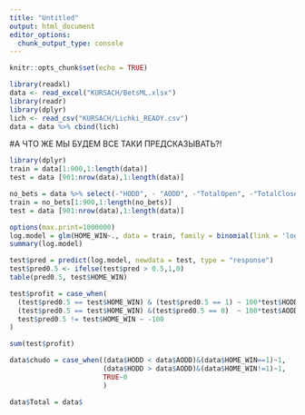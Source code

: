 ```yaml
--- 
title: "Untitled"
output: html_document
editor_options: 
  chunk_output_type: console
---
```


```r
knitr::opts_chunk$set(echo = TRUE)
```


```r
library(readxl)
data <- read_excel("KURSACH/BetsML.xlsx")
library(readr)
library(dplyr)
lich <- read_csv("KURSACH/Lichki_READY.csv")
data = data %>% cbind(lich)
```

#А ЧТО ЖЕ МЫ БУДЕМ ВСЕ ТАКИ ПРЕДСКАЗЫВАТЬ?!




```r
library(dplyr)
train = data[1:900,1:length(data)]
test = data [901:nrow(data),1:length(data)]
```

```r
no_bets = data %>% select(-"HODD", - "AODD", -"TotalOpen", -"TotalClose", -"ForaOpen", -"ForaClose", -"GDate" )
train = no_bets[1:900,1:length(no_bets)]
test = data [901:nrow(data),1:length(data)]
```



```r
options(max.print=1000000)
log.model = glm(HOME_WIN~., data = train, family = binomial(link = 'logit'))
summary(log.model)

test$pred = predict(log.model, newdata = test, type = "response")
test$pred0.5 <- ifelse(test$pred > 0.5,1,0)
table(pred0.5, test$HOME_WIN)

test$profit = case_when(
  (test$pred0.5 == test$HOME_WIN) & (test$pred0.5 == 1) ~ 100*test$HODD - 100,
  (test$pred0.5 == test$HOME_WIN) &(test$pred0.5 == 0)  ~ 100*test$AODD - 100,
  test$pred0.5 != test$HOME_WIN ~ -100
)

sum(test$profit)


```

```r
data$chudo = case_when((data$HODD < data$AODD)&(data$HOME_WIN==1)~1,
                       (data$HODD > data$AODD)&(data$HOME_WIN!=1)~1,
                       TRUE~0
                       )
```

```r
data$Total = data$
```

